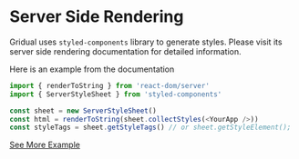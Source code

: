 
<PageMeta
  title="Server Side Rendering"
/>

Server Side Rendering
=====================

Gridual uses ```styled-components``` library to generate styles. Please visit
its server side rendering documentation for detailed information.

Here is an example from the documentation

```javascript
import { renderToString } from 'react-dom/server'
import { ServerStyleSheet } from 'styled-components'

const sheet = new ServerStyleSheet()
const html = renderToString(sheet.collectStyles(<YourApp />))
const styleTags = sheet.getStyleTags() // or sheet.getStyleElement();
```

[See More Example](https://www.styled-components.com/docs/advanced#server-side-rendering)
